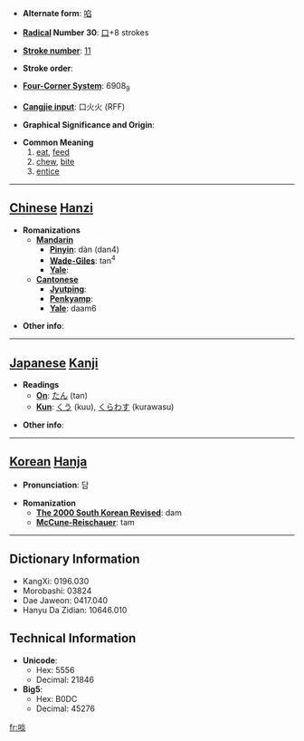 * '''Alternate form''': [[啗]]

* '''[[Wiktionary:Chinese radical index| Radical]] Number 30''': [[Wiktionary:Chinese radical index 口|口]]+8 strokes

* '''[[Wiktionary:Chinese total strokes index|Stroke number]]''': [[Wiktionary:Chinese total strokes index 11|11]]

* '''Stroke order''': 

* '''[[Wiktionary:Chinese four corner index|Four-Corner System]]''': 6908<sub>9</sub>

* '''[[Wiktionary:Chinese Cangjie index|Cangjie input]]''': 口火火 (RFF)

* '''Graphical Significance and Origin''': 

* '''Common Meaning'''
*#[[eat]], [[feed]]
*# [[chew]], [[bite]]
*# [[entice]]


----

== [[Chinese]] [[Hanzi]] ==

* '''Romanizations'''
** '''[[Mandarin]]'''
*** '''[[Pinyin]]''': dàn (dan4)
*** '''[[Wade-Giles]]''': tan<sup>4</sup>
*** '''[[Yale]]''': 
** '''[[Cantonese]]'''
*** '''[[Jyutping]]''':
*** '''[[Penkyamp]]''': 
*** '''[[Yale]]''': daam6

* '''Other info''': 

----

== [[Japanese]] [[Kanji]] ==

* '''Readings'''
** '''[[On]]''': [[たん]] (tan)
** '''[[Kun]]''': [[くう]] (kuu), [[くらわす]] (kurawasu)

* '''Other info''':  

----

== [[Korean]] [[Hanja]] ==

* '''Pronunciation''': 담

* '''Romanization'''
** '''[[The 2000 South Korean Revised Romanization|The 2000 South Korean Revised]]''': dam
** '''[[McCune-Reischauer]]''': tam

----

== Dictionary Information ==

* KangXi: 0196.030
* Morobashi: 03824
* Dae Jaweon: 0417.040
* Hanyu Da Zidian: 10646.010

== Technical Information ==

* '''Unicode''':
** Hex: 5556
** Decimal: 21846
* '''Big5''':
** Hex: B0DC
** Decimal: 45276

[[fr:啖]]